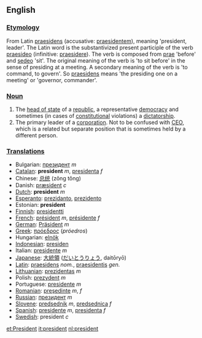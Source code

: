 ==English==

===[[Etymology]]===

From Latin [[praesidens]] (accusative: [[praesidentem]]), meaning 'president, leader'. The Latin word is the substantivized present participle of the verb [[praesideo]] (infinitive: [[praesidere]]).  The verb is composed from [[prae]] 'before' and [[sedeo]] 'sit'. The original meaning of the verb is 'to sit before' in the sense of presiding at a meeting. A secondary meaning of the verb is 'to command, to govern'. So [[praesidens]] means 'the presiding one on a meeting' or 'governor, commander'.

===[[Noun]]===

#The [[head of state]] of a [[republic]], a representative [[democracy]] and sometimes (in cases of [[constitutional]] violations) a [[dictatorship]].
#The primary leader of a [[corporation]].  Not to be confused with [[CEO]], which is a related but separate position that is sometimes held by a different person.

===[[Translation]]s===

*Bulgarian: [[президент]] ''m''
*[[Catalan]]: '''president''' ''m'', [[presidenta]] ''f''
*Chinese: [[总统]] (zǒng tǒng)
*Danish: [[præsident]] ''c''
*[[Dutch]]: '''president''' ''m''
*[[Esperanto]]: [[prezidanto]], [[prezidento]]
*Estonian: '''president''' 
*[[Finnish]]: [[presidentti]]
*[[French]]: [[président]] ''m'', [[présidente]] ''f''
*[[German]]: [[Präsident]] ''m''
*[[Greek]]: [[πρόεδρος]] (''próedros'')
*Hungarian: [[elnök]]
*[[Indonesian]]: [[presiden]]
*Italian: [[presidente]] ''m''
*[[Japanese]]: [[大統領]] ([[だいとうりょう]], daitōryō)
*[[Latin]]: [[praesidens]] ''nom.'', [[praesidentis]] ''gen.''
*[[Lithuanian]]: [[prezidentas]] ''m''
*Polish: [[prezydent]] ''m''
*Portuguese: [[presidente]] ''m''
*[[Romanian]]: [[preşedinte]] ''m'', ''f''
*[[Russian]]: [[президент]] ''m''
*[[Slovene]]: [[predsednik]] ''m'', [[predsednica]] ''f''
*[[Spanish]]: [[presidente]] ''m'', [[presidenta]] ''f''
*[[Swedish]]: president ''c''

[[et:President]]
[[it:president]]
[[nl:president]]